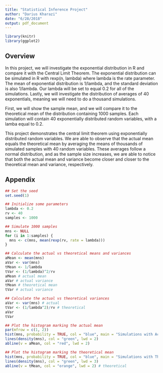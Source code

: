```yaml
---
title: "Statistical Inference Project"
author: "Darius Kharazi"
date: "6/28/2018"
output: pdf_document
---
```


```r
library(knitr)
library(ggplot2)
```

## Overview

In this project, we will investigate the exponential distribution in R and compare it with the Central Limit Theorem. The exponential distribution can be simulated in R with rexp(n, lambda) where lambda is the rate parameter. The mean of exponential distribution is 1/lambda, and the standard deviation is also 1/lambda. Our lambda will be set to equal 0.2 for all of the simulations. Lastly, we will investigate the distribution of averages of 40 exponentials, meaning we will need to do a thousand simulations.

First, we will show the sample mean, and we will compare it to the theoretical mean of the distribution containing 1000 samples. Each simulation will contain 40 exponentially distributed random variables, with a lamba equal to 0.2.

This project demonstrates the central limit theorem using exponentially distributed random variables. We are able to observe that the actual mean equals the theoretical mean by averaging the means of thousands of simulated samples with 40 random variables. These averages follow a normal distribution, and as the sample size increases, we are able to notice that both the actual mean and variance become closer and closer to the theoretical mean and variance, respectively.

## Appendix

```r
## Set the seed
set.seed(1)

## Initialize some parameters
lambda <- 0.2
rv <- 40
samples <- 1000

## Simulate 1000 samples
mns <- NULL
for (i in 1:samples) {
  mns <- c(mns, mean(rexp(rv, rate = lambda)))
}

## Calculate the actual vs theoretical means and variances
aMean <- mean(mns)
aVar <- var(mns)
tMean <- 1/lambda
tVar <- (1/lambda)^2/rv
aMean # actual mean
aVar # actual variance
tMean # theoretical mean
tVar # actual variance

## Calculate the actual vs theoretical variances
aVar <- var(mns) # actual
tVar <- (1/lambda^2)/rv # theoretical
aVar
tVar

## Plot the histogram marking the actual mean
par(mfrow = c(1, 2))
hist(mns, probability = TRUE, col = "blue", main = "Simulations with Actual Mean", xlab = "Means")
lines(density(mns), col = "green", lwd = 2)
abline(v = aMean, col = "red", lwd = 2)

## Plot the histogram marking the theoretical mean
hist(mns, probability = TRUE, col = "blue", main = "Simulations with Theor. Mean", xlab = "Means")
lines(density(mns), col = "green", lwd = 3)
abline(v = tMean, col = "orange", lwd = 2) # theoretical
```
